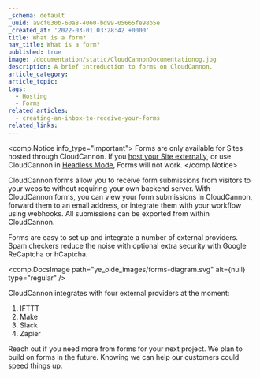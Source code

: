 ```yaml
---
_schema: default
_uuid: a9cf030b-60a8-4060-bd99-05665fe98b5e
_created_at: '2022-03-01 03:28:42 +0000'
title: What is a form?
nav_title: What is a form?
published: true
image: /documentation/static/CloudCannonDocumentationog.jpg
description: A brief introduction to forms on CloudCannon.
article_category:
article_topic:
tags:
  - Hosting
  - Forms
related_articles:
  - creating-an-inbox-to-receive-your-forms
related_links:
---
```

<comp.Notice info_type="important">
  Forms are only available for Sites hosted through CloudCannon. If you [host your Site externally](/documentation/articles/what-is-external-hosting/), or use CloudCannon in [Headless Mode](/documentation/articles/what-is-headless-mode/), Forms will not work.
</comp.Notice>

CloudCannon forms allow you to receive form submissions from visitors to your website without requiring your own backend server. With CloudCannon forms, you can view your form submissions in CloudCannon, forward them to an email address, or integrate them with your workflow using webhooks. All submissions can be exported from within CloudCannon.

Forms are easy to set up and integrate a number of external providers. Spam checkers reduce the noise with optional extra security with Google ReCaptcha or hCaptcha.

<comp.DocsImage path="ye_olde_images/forms-diagram.svg" alt={null} type="regular" />

CloudCannon integrates with four external providers at the moment:

1. IFTTT
2. Make
3. Slack
4. Zapier

Reach out if you need more from forms for your next project. We plan to build on forms in the future. Knowing we can help our customers could speed things up.